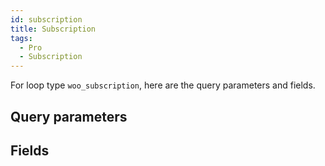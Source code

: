 ```yaml
---
id: subscription
title: Subscription
tags:
  - Pro
  - Subscription
---
```


For loop type `woo_subscription`, here are the query parameters and fields.

## Query parameters

<QueryArgsList args={json.query_args} />

## Fields

<FieldsList fields={json.fields} />
